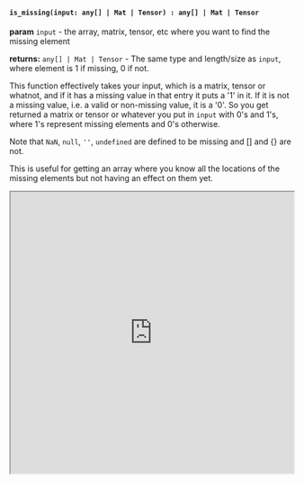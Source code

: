 

#### `is_missing(input: any[] | Mat | Tensor) : any[] | Mat | Tensor`

**param** `input` - the array, matrix, tensor, etc where you want to find the missing element 

**returns:** `any[] | Mat | Tensor` - The same type and length/size as `input`, where element is 1 if missing, 0 if not.

This function effectively takes your input, which is a matrix, tensor or whatnot, and if it has a missing value in that entry it puts a '1' in it. If it is not a missing value, i.e. a valid or non-missing value, it is a '0'. So you get returned a matrix or tensor or whatever you put in `input` with 0's and 1's, where 1's represent missing elements and 0's otherwise. 

Note that `NaN`, `null`, `''`, `undefined` are defined to be missing and [] and {} are not.

This is useful for getting an array where you know all the locations of the missing elements but not having an effect on them yet. 



<iframe src="https://hlab.app/s/docs/is_missing_hbook"
    width="100%"
    height="500px">
</iframe>